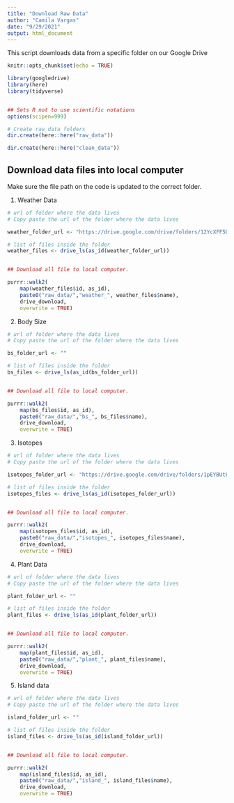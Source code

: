 ```yaml
---
title: "Download Raw Data"
author: "Camila Vargas"
date: "9/29/2021"
output: html_document
---
```


This script downloads data from a specific folder on our Google Drive

```r
knitr::opts_chunk$set(echo = TRUE)

library(googledrive)
library(here)
library(tidyverse)


## Sets R not to use scientific notations
options(scipen=999) 

# Create raw data folders 
dir.create(here::here("raw_data"))

dir.create(here::here("clean_data"))

```

## Download data files into local computer

Make sure the file path on the code is updated to the correct folder.

1. Weather Data

```r
# url of folder where the data lives
# Copy paste the url of the folder where the data lives

weather_folder_url <- "https://drive.google.com/drive/folders/12YcXFF5Dz11c29FtGtwZVCEwrgC4iVV4"

# list of files inside the folder
weather_files <- drive_ls(as_id(weather_folder_url))


## Download all file to local computer. 

purrr::walk2(
    map(weather_files$id, as_id),
    paste0("raw_data/","weather_", weather_files$name),
    drive_download,
    overwrite = TRUE)

```


2. Body Size

```r
# url of folder where the data lives
# Copy paste the url of the folder where the data lives

bs_folder_url <- ""

# list of files inside the folder
bs_files <- drive_ls(as_id(bs_folder_url))


## Download all file to local computer. 

purrr::walk2(
    map(bs_files$id, as_id),
    paste0("raw_data/","bs_", bs_files$name),
    drive_download,
    overwrite = TRUE)

```


3. Isotopes

```r
# url of folder where the data lives
# Copy paste the url of the folder where the data lives

isotopes_folder_url <- "https://drive.google.com/drive/folders/1pEYBUtE946U2Q05T6zRQ7QWh17Pyzqcj"

# list of files inside the folder
isotopes_files <- drive_ls(as_id(isotopes_folder_url))


## Download all file to local computer. 

purrr::walk2(
    map(isotopes_files$id, as_id),
    paste0("raw_data/","isotopes_", isotopes_files$name),
    drive_download,
    overwrite = TRUE)

```


4. Plant Data

```r
# url of folder where the data lives
# Copy paste the url of the folder where the data lives

plant_folder_url <- ""

# list of files inside the folder
plant_files <- drive_ls(as_id(plant_folder_url))


## Download all file to local computer. 

purrr::walk2(
    map(plant_files$id, as_id),
    paste0("raw_data/","plant_", plant_files$name),
    drive_download,
    overwrite = TRUE)

```


5. Island data

```r
# url of folder where the data lives
# Copy paste the url of the folder where the data lives

island_folder_url <- ""

# list of files inside the folder
island_files <- drive_ls(as_id(island_folder_url))


## Download all file to local computer. 

purrr::walk2(
    map(island_files$id, as_id),
    paste0("raw_data/","island_", island_files$name),
    drive_download,
    overwrite = TRUE)

```
